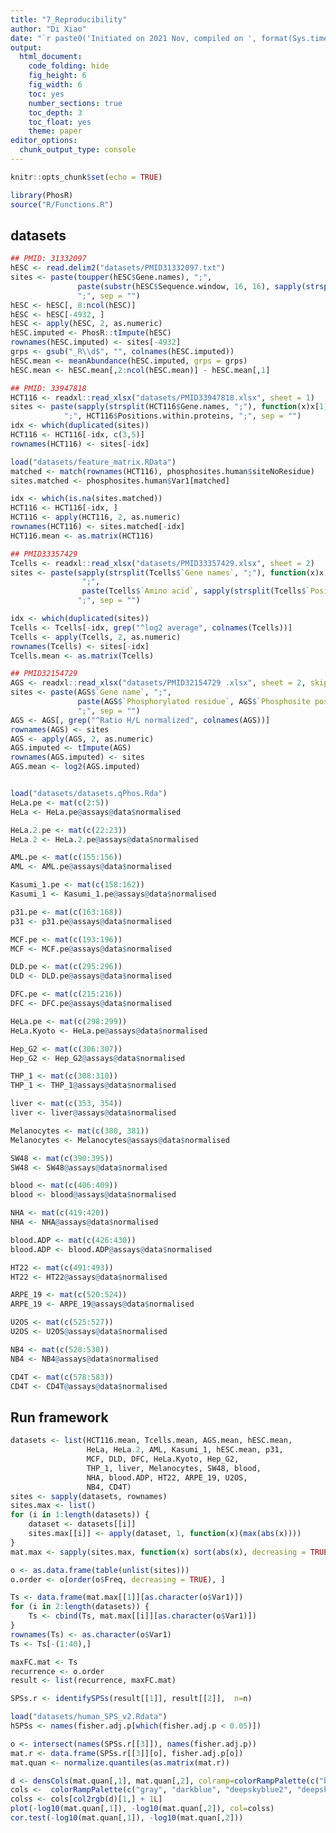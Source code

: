 ```yaml
---
title: "7_Reproducibility"
author: "Di Xiao"
date: "`r paste0('Initiated on 2021 Nov, compiled on ', format(Sys.time(), '%Y %b %d'))`"
output:
  html_document:
    code_folding: hide
    fig_height: 6
    fig_width: 6
    toc: yes
    number_sections: true
    toc_depth: 3
    toc_float: yes
    theme: paper
editor_options: 
  chunk_output_type: console
---
```


```r
knitr::opts_chunk$set(echo = TRUE)
```

```r
library(PhosR)
source("R/Functions.R")
```

## datasets
```r
## PMID: 31332097
hESC <- read.delim2("datasets/PMID31332097.txt")
sites <- paste(toupper(hESC$Gene.names), ";",
               paste(substr(hESC$Sequence.window, 16, 16), sapply(strsplit(hESC$Positions.within.proteins, ";"), function(x)x[1]), sep = ""),
               ";", sep = "")
hESC <- hESC[, 8:ncol(hESC)]
hESC <- hESC[-4932, ]
hESC <- apply(hESC, 2, as.numeric)
hESC.imputed <- PhosR::tImpute(hESC)
rownames(hESC.imputed) <- sites[-4932]
grps <- gsub("_R\\d$", "", colnames(hESC.imputed))
hESC.mean <- meanAbundance(hESC.imputed, grps = grps)
hESC.mean <- hESC.mean[,2:ncol(hESC.mean)] - hESC.mean[,1]

## PMID: 33947818
HCT116 <- readxl::read_xlsx("datasets/PMID33947818.xlsx", sheet = 1)
sites <- paste(sapply(strsplit(HCT116$Gene.names, ";"), function(x)x[1]), 
            ";", HCT116$Positions.within.proteins, ";", sep = "")
idx <- which(duplicated(sites))
HCT116 <- HCT116[-idx, c(3,5)]
rownames(HCT116) <- sites[-idx]

load("datasets/feature_matrix.RData")
matched <- match(rownames(HCT116), phosphosites.human$siteNoResidue)
sites.matched <- phosphosites.human$Var1[matched]

idx <- which(is.na(sites.matched))
HCT116 <- HCT116[-idx, ]
HCT116 <- apply(HCT116, 2, as.numeric)
rownames(HCT116) <- sites.matched[-idx]
HCT116.mean <- as.matrix(HCT116)

## PMID33357429
Tcells <- readxl::read_xlsx("datasets/PMID33357429.xlsx", sheet = 2)
sites <- paste(sapply(strsplit(Tcells$`Gene names`, ";"), function(x)x[1]), 
                ";",
                paste(Tcells$`Amino acid`, sapply(strsplit(Tcells$`Positions within proteins`, ";"), function(x)x[1]), sep = ""),
               ";", sep = "")

idx <- which(duplicated(sites))
Tcells <- Tcells[-idx, grep("^log2 average", colnames(Tcells))]
Tcells <- apply(Tcells, 2, as.numeric)
rownames(Tcells) <- sites[-idx]
Tcells.mean <- as.matrix(Tcells)

## PMID32154729  
AGS <- readxl::read_xlsx("datasets/PMID32154729 .xlsx", sheet = 2, skip = 1)
sites <- paste(AGS$`Gene name`, ";",
               paste(AGS$`Phosphorylated residue`, AGS$`Phosphosite position in proteins`, sep = ""),
               ";", sep = "")
AGS <- AGS[, grep("^Ratio H/L normalized", colnames(AGS))]
rownames(AGS) <- sites
AGS <- apply(AGS, 2, as.numeric)
AGS.imputed <- tImpute(AGS)
rownames(AGS.imputed) <- sites
AGS.mean <- log2(AGS.imputed)


load("datasets/datasets.qPhos.Rda")
HeLa.pe <- mat(c(2:5))
HeLa <- HeLa.pe@assays@data$normalised

HeLa.2.pe <- mat(c(22:23))
HeLa.2 <- HeLa.2.pe@assays@data$normalised

AML.pe <- mat(c(155:156))
AML <- AML.pe@assays@data$normalised

Kasumi_1.pe <- mat(c(158:162))
Kasumi_1 <- Kasumi_1.pe@assays@data$normalised

p31.pe <- mat(c(163:168))
p31 <- p31.pe@assays@data$normalised

MCF.pe <- mat(c(193:196))
MCF <- MCF.pe@assays@data$normalised

DLD.pe <- mat(c(295:296))
DLD <- DLD.pe@assays@data$normalised

DFC.pe <- mat(c(215:216))
DFC <- DFC.pe@assays@data$normalised

HeLa.pe <- mat(c(298:299))
HeLa.Kyoto <- HeLa.pe@assays@data$normalised

Hep_G2 <- mat(c(306:307))
Hep_G2 <- Hep_G2@assays@data$normalised

THP_1 <- mat(c(308:310))
THP_1 <- THP_1@assays@data$normalised

liver <- mat(c(353, 354))
liver <- liver@assays@data$normalised

Melanocytes <- mat(c(380, 381))
Melanocytes <- Melanocytes@assays@data$normalised

SW48 <- mat(c(390:395))
SW48 <- SW48@assays@data$normalised

blood <- mat(c(406:409))
blood <- blood@assays@data$normalised

NHA <- mat(c(419:420))
NHA <- NHA@assays@data$normalised

blood.ADP <- mat(c(426:430))
blood.ADP <- blood.ADP@assays@data$normalised

HT22 <- mat(c(491:493))
HT22 <- HT22@assays@data$normalised

ARPE_19 <- mat(c(520:524))
ARPE_19 <- ARPE_19@assays@data$normalised

U2OS <- mat(c(525:527))
U2OS <- U2OS@assays@data$normalised

NB4 <- mat(c(528:530))
NB4 <- NB4@assays@data$normalised

CD4T <- mat(c(578:583))
CD4T <- CD4T@assays@data$normalised
```

## Run framework
```r
datasets <- list(HCT116.mean, Tcells.mean, AGS.mean, hESC.mean, 
                 HeLa, HeLa.2, AML, Kasumi_1, hESC.mean, p31,
                 MCF, DLD, DFC, HeLa.Kyoto, Hep_G2,
                 THP_1, liver, Melanocytes, SW48, blood,
                 NHA, blood.ADP, HT22, ARPE_19, U2OS,
                 NB4, CD4T)
sites <- sapply(datasets, rownames)
sites.max <- list()
for (i in 1:length(datasets)) {
    dataset <- datasets[[i]]
    sites.max[[i]] <- apply(dataset, 1, function(x)(max(abs(x))))
}
mat.max <- sapply(sites.max, function(x) sort(abs(x), decreasing = TRUE))

o <- as.data.frame(table(unlist(sites)))
o.order <- o[order(o$Freq, decreasing = TRUE), ]

Ts <- data.frame(mat.max[[1]][as.character(o$Var1)])
for (i in 2:length(datasets)) {
    Ts <- cbind(Ts, mat.max[[i]][as.character(o$Var1)])
}
rownames(Ts) <- as.character(o$Var1)
Ts <- Ts[-(1:40),]

maxFC.mat <- Ts
recurrence <- o.order
result <- list(recurrence, maxFC.mat)

SPSs.r <- identifySPSs(result[[1]], result[[2]],  n=n)

load("datasets/human_SPS_v2.Rdata")
hSPSs <- names(fisher.adj.p[which(fisher.adj.p < 0.05)])

o <- intersect(names(SPSs.r[[3]]), names(fisher.adj.p))
mat.r <- data.frame(SPSs.r[[3]][o], fisher.adj.p[o])
mat.quan <- normalize.quantiles(as.matrix(mat.r))

d <- densCols(mat.quan[,1], mat.quan[,2], colramp=colorRampPalette(c("black", "white")))
cols <-  colorRampPalette(c("gray", "darkblue", "deepskyblue2", "deepskyblue"))(256)
colss <- cols[col2rgb(d)[1,] + 1L]
plot(-log10(mat.quan[,1]), -log10(mat.quan[,2]), col=colss)
cor.test(-log10(mat.quan[,1]), -log10(mat.quan[,2]))
```


